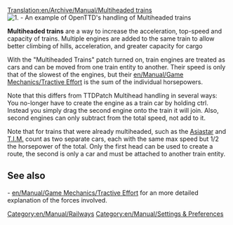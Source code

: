 [[Translation:en/Archive/Manual/Multiheaded trains]]
[[Category:en/Manual/Railways]]
[[Category:en/Manual/Settings & Preferences]]
[[File:en/Archive/Manual/Multihead example.png|right|frame|1. - An example of OpenTTD's handling of Multiheaded trains]]

'''Multiheaded trains''' are a way to increase the acceleration, top-speed and capacity of trains. Multiple engines are added to the same train to allow better climbing of hills, acceleration, and greater capacity for cargo

With the "Multiheaded Trains" patch turned on, train engines are treated as cars and can be moved from one train entity to another. Their speed is only that of the slowest of the engines, but their [[en/Manual/Game Mechanics/Tractive Effort]] is the sum of the individual horsepowers. 

Note that this differs from TTDPatch Multihead handling in several ways: You no-longer have to create the engine as a train car by holding ctrl. Instead you simply drag the second engine onto the train it will join. Also, second engines can only subtract from the total speed, not add to it.

Note that for trains that were already multiheaded, such as the [[en/Manual/Base Set/Trains/AsiaStar|Asiastar]] and [[en/Manual/Base Set/Trains/T.I.M.|T.I.M.]] count as two separate cars, each with the same max speed but 1/2 the horsepower of the total. Only the first head can be used to create a route, the second is only a car and must be attached to another train entity. 

== See also ==
- [[en/Manual/Game Mechanics/Tractive Effort]] for an more detailed explanation of the forces involved.